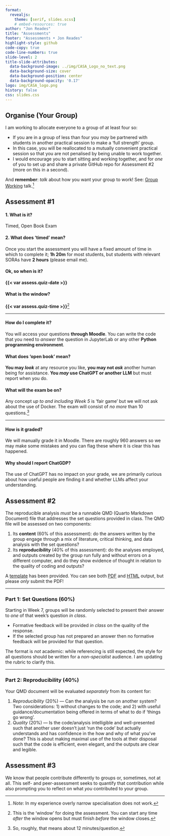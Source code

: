 ```yaml
---
format:
  revealjs:
    theme: [serif, slides.scss]
    # embed-resources: true
author: "Jon Reades"
title: "Assessments"
footer: "Assessments • Jon Reades"
highlight-style: github
code-copy: true
code-line-numbers: true
slide-level: 2
title-slide-attributes:
  data-background-image: ../img/CASA_Logo_no_text.png
  data-background-size: cover
  data-background-position: center
  data-background-opacity: '0.17'
logo: img/CASA_logo.png
history: false
css: slides.css
---
```


## Organise (Your Group)

I am working to allocate everyone to a group of at least four so:

- If you are in a group of less than four you *may* be partnered with students in another practical session to make a 'full strength' group. 
- In this case, you will be reallocated to a mutually convenient practical session so that you are not penalised by being unable to work together.
- I would encourage you to start sitting and working together, and for *one* of you to set up and share a private GitHub repo for Assessment #2 (more on this in a second).

And **remember**: *talk* about how you want your group to work! See: [Group Working](https://jreades.github.io/fsds/sessions/week1.html#class) talk.^[*Note*: In my experience overly narrow specialisation does not work.]

## Assessment #1

#### 1. What is it?

Timed, Open Book Exam

#### 2. What does 'timed' mean?

Once you start the assessment you will have a fixed amount of time in which to complete it; **1h 20m** for most students, but students with relevant SORAs have **2 hours** (please email me).

#### Ok, so when is it?

**{{< var assess.quiz-date >}}**

#### What is the window?

**{{< var assess.quiz-time >}}**^[This is the 'window' for doing the assessment. You can start any time *after* the window opens but must finish *before* the window closes.]

---

#### How do I complete it?

You will access your questions **through Moodle**. You can write the code that you need to *answer* the question in JupyterLab or any other **Python programming environment**. 

#### What does 'open book' mean?

**You may *look*** at any resource you like, **you may not *ask*** another human being for assistance. **You *may* use ChatGPT or another LLM** but must report when you do.

#### What will the exam be on?

Any concept *up to and including Week 5* is 'fair game' but we will not ask about the use of Docker. The exam will consist of *no more* than 10 questions.^[So, roughly, that means about 12 minutes/question.] 

---

#### How is it graded?

We will manually grade it in Moodle. There are roughly 960 answers so we may make some mistakes and you can flag these where it is clear this has happened.

#### Why should I report ChatGDP?

The use of ChatGPT has no impact on your grade, we are primarily curious about how useful people are finding it and whether LLMs affect your understanding.

## Assessment #2

The reproducible analysis *must* be a runnable QMD (Quarto Markdown Document) file that addresses the set questions provided in class. The QMD file will be assessed on two components:

1. Its **content** (60% of this assessment): do the answers written by the group engage through a mix of literature, critical thinking, and data analysis with the set questions?
2. Its **reproducibility** (40% of this assessment): do the analyses employed, and outputs created by the group run fully and without errors on a different computer, and do they show evidence of thought in relation to the quality of coding and outputs?

A [template](https://github.com/jreades/fsds/blob/master/assessments/Group_Work.qmd) has been provided. You can see both [PDF](https://jreades.github.io/fsds/assessments/Group_Work.pdf) and [HTML](https://jreades.github.io/fsds/assessments/Group_Work.html) output, but please *only* submit the PDF!

---

### Part 1: Set Questions (60%)

Starting in Week 7, groups will be randomly selected to present their answer to *one* of that week's question *in class*. 

- Formative feedback will be provided *in class* on the quality of the response.
- If the selected group has not prepared an answer then no formative feedback will be provided for that question.

The format is *not* academic: while referencing is still expected, the style for all questions should be written for a *non-specialist* audience. I am updating the rubric to clarify this.

---

### Part 2: Reproducibility (40%)

Your QMD document will be evaluated *separately* from its content for:

1. *Reproducibility* (20%) — Can the analysis be run on another system? Two considerations: 1) without changes to the code; and 2) with useful guidance/documentation being offered in terms of what to do if ‘things go wrong’.
2. *Quality* (20%) — Is the code/analysis intelligible and well-presented such that another user doesn’t just ‘run the code’ but actually understands and has confidence in the how and why of what you've done? This is about making maximal use of the tools at their disposal such that the code is efficient, even elegant, and the outputs are clear and legible.

## Assessment #3

We know that people contribute differently to groups or, sometimes, not at all. This self- and peer-assessment seeks to quantify that contribution while also prompting you to reflect on what *you* contributed to your group. 

